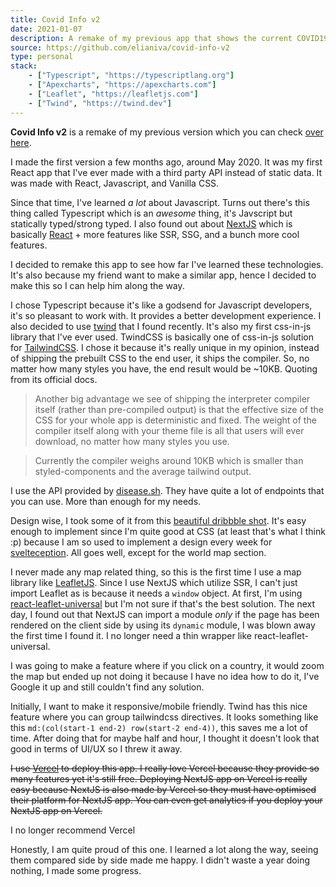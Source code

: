 ```yaml
---
title: Covid Info v2
date: 2021-01-07
description: A remake of my previous app that shows the current COVID19 data.
source: https://github.com/elianiva/covid-info-v2
type: personal
stack:
    - ["Typescript", "https://typescriptlang.org"]
    - ["Apexcharts", "https://apexcharts.com"]
    - ["Leaflet", "https://leafletjs.com"]
    - ["Twind", "https://twind.dev"]
---
```



**Covid Info v2** is a remake of my previous version which you can check [over here](https://elianiva.my.id/projects/covid-info).

I made the first version a few months ago, around May 2020. It was my first React app that I've ever made with a third party API instead of static data. It was made with React, Javascript, and Vanilla CSS.

Since that time, I've learned _a lot_ about Javascript. Turns out there's this thing called Typescript which is an _awesome_ thing, it's Javscript but statically typed/strong typed. I also found out about [NextJS](https://nextjs.org) which is basically [React](https://reactjs.org) + more features like SSR, SSG, and a bunch more cool features.

I decided to remake this app to see how far I've learned these technologies. It's also because my friend want to make a similar app, hence I decided to make this so I can help him along the way.

I chose Typescript because it's like a godsend for Javascript developers, it's so pleasant to work with. It provides a better development experience. I also decided to use [twind](https://twind.dev) that I found recently. It's also my first css-in-js library that I've ever used. TwindCSS is basically one of css-in-js solution for [TailwindCSS](https://tailwindcss.com). I chose it because it's really unique in my opinion, instead of shipping the prebuilt CSS to the end user, it ships the compiler. So, no matter how many styles you have, the end result would be ~10KB. Quoting from its official docs.

> Another big advantage we see of shipping the interpreter compiler itself (rather than pre-compiled output) is that the effective size of the CSS for your whole app is deterministic and fixed. The weight of the compiler itself along with your theme file is all that users will ever download, no matter how many styles you use.

> Currently the compiler weighs around 10KB which is smaller than styled-components and the average tailwind output.

I use the API provided by [disease.sh](https://disease.sh/). They have quite a lot of endpoints that you can use. More than enough for my needs.

Design wise, I took some of it from this [beautiful dribbble shot](https://dribbble.com/shots/10803637-Corona-Virus-Covid-19-Dashboard). It's easy enough to implement since I'm quite good at CSS (at least that's what I think :p) because I am so used to implement a design every week for [svelteception](https://elianiva.my.id/projects/svelteception). All goes well, except for the world map section.

I never made any map related thing, so this is the first time I use a map library like [LeafletJS](https://leafletjs.com). Since I use NextJS which utilize SSR, I can't just import Leaflet as is because it needs a `window` object. At first, I'm using [react-leaflet-universal](https://github.com/masotime/react-leaflet-universal) but I'm not sure if that's the best solution.
The next day, I found out that NextJS can import a module _only_ if the page has been rendered on the client side by using its `dynamic` module, I was blown away the first time I found it. I no longer need a thin wrapper like react-leaflet-universal.

I was going to make a feature where if you click on a country, it would zoom the map but ended up not doing it because I have no idea how to do it, I've Google it up and still couldn't find any solution.

Initially, I want to make it responsive/mobile friendly. Twind has this nice feature where you can group tailwindcss directives. It looks something like this `md:(col(start-1 end-2) row(start-2 end-4))`, this saves me a lot of time. After doing that for maybe half and hour, I thought it doesn't look that good in terms of UI/UX so I threw it away.

~~I use [Vercel](https://vercel.com/) to deploy this app. I really love Vercel because they provide so many features yet it's still free. Deploying NextJS app on Vercel is really easy because NextJS is also made by Vercel so they must have optimised their platform for NextJS app. You can even get analytics if you deploy your NextJS app on Vercel.~~

<Update date="2025-09-30">

I no longer recommend Vercel

</Update>

Honestly, I am quite proud of this one. I learned a lot along the way, seeing them compared side by side made me happy. I didn't waste a year doing nothing, I made some progress.
